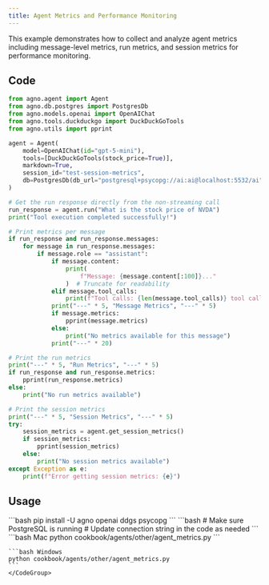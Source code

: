 ```yaml
---
title: Agent Metrics and Performance Monitoring
---
```


This example demonstrates how to collect and analyze agent metrics including message-level metrics, run metrics, and session metrics for performance monitoring.

## Code

```python cookbook/agents/other/agent_metrics.py
from agno.agent import Agent
from agno.db.postgres import PostgresDb
from agno.models.openai import OpenAIChat
from agno.tools.duckduckgo import DuckDuckGoTools
from agno.utils import pprint

agent = Agent(
    model=OpenAIChat(id="gpt-5-mini"),
    tools=[DuckDuckGoTools(stock_price=True)],
    markdown=True,
    session_id="test-session-metrics",
    db=PostgresDb(db_url="postgresql+psycopg://ai:ai@localhost:5532/ai"),
)

# Get the run response directly from the non-streaming call
run_response = agent.run("What is the stock price of NVDA")
print("Tool execution completed successfully!")

# Print metrics per message
if run_response and run_response.messages:
    for message in run_response.messages:
        if message.role == "assistant":
            if message.content:
                print(
                    f"Message: {message.content[:100]}..."
                )  # Truncate for readability
            elif message.tool_calls:
                print(f"Tool calls: {len(message.tool_calls)} tool call(s)")
            print("---" * 5, "Message Metrics", "---" * 5)
            if message.metrics:
                pprint(message.metrics)
            else:
                print("No metrics available for this message")
            print("---" * 20)

# Print the run metrics
print("---" * 5, "Run Metrics", "---" * 5)
if run_response and run_response.metrics:
    pprint(run_response.metrics)
else:
    print("No run metrics available")

# Print the session metrics
print("---" * 5, "Session Metrics", "---" * 5)
try:
    session_metrics = agent.get_session_metrics()
    if session_metrics:
        pprint(session_metrics)
    else:
        print("No session metrics available")
except Exception as e:
    print(f"Error getting session metrics: {e}")
```

## Usage

<Steps>
  <Snippet file="create-venv-step.mdx" />

  <Step title="Install libraries">
    ```bash
    pip install -U agno openai ddgs psycopg
    ```
  </Step>

  <Step title="Setup PostgreSQL">
    ```bash
    # Make sure PostgreSQL is running
    # Update connection string in the code as needed
    ```
  </Step>

  <Step title="Run Agent">
    <CodeGroup>
    ```bash Mac
    python cookbook/agents/other/agent_metrics.py
    ```
    
    ```bash Windows
    python cookbook/agents/other/agent_metrics.py
    ```
    </CodeGroup>
  </Step>
</Steps>
